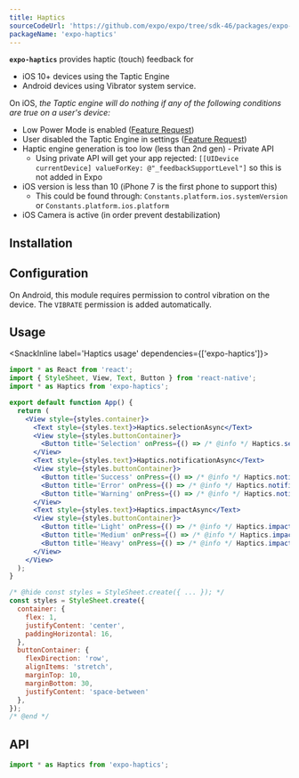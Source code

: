 ```yaml
---
title: Haptics
sourceCodeUrl: 'https://github.com/expo/expo/tree/sdk-46/packages/expo-haptics'
packageName: 'expo-haptics'
---
```



**`expo-haptics`** provides haptic (touch) feedback for

- iOS 10+ devices using the Taptic Engine
- Android devices using Vibrator system service.

On iOS, _the Taptic engine will do nothing if any of the following conditions are true on a user's device:_

- Low Power Mode is enabled ([Feature Request](https://expo.canny.io/feature-requests/p/expose-low-power-mode-ios-battery-saver-android))
- User disabled the Taptic Engine in settings ([Feature Request](https://expo.canny.io/feature-requests/p/react-native-settings))
- Haptic engine generation is too low (less than 2nd gen) - Private API
  - Using private API will get your app rejected: `[[UIDevice currentDevice] valueForKey: @"_feedbackSupportLevel"]` so this is not added in Expo
- iOS version is less than 10 (iPhone 7 is the first phone to support this)
  - This could be found through: `Constants.platform.ios.systemVersion` or `Constants.platform.ios.platform`
- iOS Camera is active (in order prevent destabilization)

<PlatformsSection android emulator ios simulator />

## Installation

<APIInstallSection />

## Configuration

On Android, this module requires permission to control vibration on the device. The `VIBRATE` permission is added automatically.

## Usage

<SnackInline label='Haptics usage' dependencies={['expo-haptics']}>

```jsx
import * as React from 'react';
import { StyleSheet, View, Text, Button } from 'react-native';
import * as Haptics from 'expo-haptics';

export default function App() {
  return (
    <View style={styles.container}>
      <Text style={styles.text}>Haptics.selectionAsync</Text>
      <View style={styles.buttonContainer}>
        <Button title='Selection' onPress={() => /* @info */ Haptics.selectionAsync() /* @end */} />
      </View>
      <Text style={styles.text}>Haptics.notificationAsync</Text>
      <View style={styles.buttonContainer}>
        <Button title='Success' onPress={() => /* @info */ Haptics.notificationAsync(Haptics.NotificationFeedbackType.Success) /* @end */} />
        <Button title='Error' onPress={() => /* @info */ Haptics.notificationAsync(Haptics.NotificationFeedbackType.Error) /* @end */} />
        <Button title='Warning' onPress={() => /* @info */ Haptics.notificationAsync(Haptics.NotificationFeedbackType.Warning) /* @end */} />
      </View>
      <Text style={styles.text}>Haptics.impactAsync</Text>
      <View style={styles.buttonContainer}>
        <Button title='Light' onPress={() => /* @info */ Haptics.impactAsync(Haptics.ImpactFeedbackStyle.Light) /* @end */} />
        <Button title='Medium' onPress={() => /* @info */ Haptics.impactAsync(Haptics.ImpactFeedbackStyle.Medium) /* @end */} />
        <Button title='Heavy' onPress={() => /* @info */ Haptics.impactAsync(Haptics.ImpactFeedbackStyle.Heavy) /* @end */} />
      </View>
    </View>
  );
}

/* @hide const styles = StyleSheet.create({ ... }); */
const styles = StyleSheet.create({
  container: {
    flex: 1,
    justifyContent: 'center',
    paddingHorizontal: 16,
  },
  buttonContainer: {
    flexDirection: 'row',
    alignItems: 'stretch',
    marginTop: 10,
    marginBottom: 30,
    justifyContent: 'space-between'
  },
});
/* @end */
```

</SnackInline>

## API

```js
import * as Haptics from 'expo-haptics';
```

<APISection packageName="expo-haptics" apiName="Haptics" />
